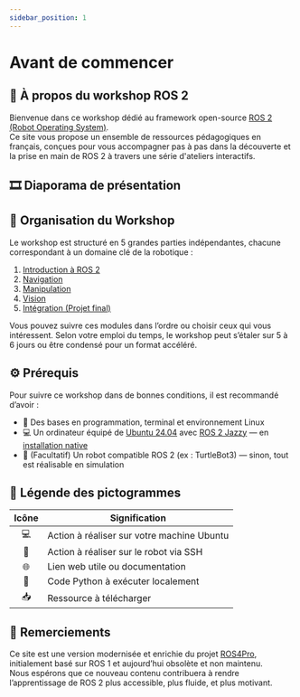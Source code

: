 ```yaml
---
sidebar_position: 1
---
```




# Avant de commencer

## 🚀 À propos du workshop ROS 2

Bienvenue dans ce workshop dédié au framework open-source [ROS 2 (Robot Operating System)](http://ros.org).   
Ce site vous propose un ensemble de ressources pédagogiques en français, conçues pour vous accompagner pas à pas dans la découverte et la prise en main de ROS 2 à travers une série d'ateliers interactifs.

## 🎞️ Diaporama de présentation

<Diapositive path="/slides/presentation" />

## 🧭 Organisation du Workshop

Le workshop est structuré en 5 grandes parties indépendantes, chacune correspondant à un domaine clé de la robotique :

1. [Introduction à ROS 2](introduction/)
2. [Navigation](navigation/)
3. [Manipulation](manipulation/)
4. [Vision](vision/)
5. [Intégration (Projet final)](integration/)

Vous pouvez suivre ces modules dans l’ordre ou choisir ceux qui vous intéressent.
Selon votre emploi du temps, le workshop peut s’étaler sur 5 à 6 jours ou être condensé pour un format accéléré.

## ⚙️ Prérequis

Pour suivre ce workshop dans de bonnes conditions, il est recommandé d’avoir :
- 📘 Des bases en programmation, terminal et environnement Linux
- 💻 Un ordinateur équipé de  [Ubuntu 24.04](https://ubuntu.com/) avec [ROS 2 Jazzy](https://docs.ros.org/en/jazzy/Installation/Ubuntu-Install-Debs.html) — en [installation native](install/pc)
- 🤖 (Facultatif) Un robot compatible ROS 2 (ex : TurtleBot3) — sinon, tout est réalisable en simulation


## 🧭 Légende des pictogrammes

| Icône | Signification                                         |
| :---: | ----------------------------------------------------- |
|   💻  | Action à réaliser sur votre machine Ubuntu            |
|   🤖  | Action à réaliser sur le robot via SSH                |
|   🌐  | Lien web utile ou documentation                       |
|   🐍  | Code Python à exécuter localement                     |
|   📥  | Ressource à télécharger                               |

## 🙏 Remerciements

Ce site est une version modernisée et enrichie du projet [ROS4Pro](https://learn.ros4.pro/fr/), initialement basé sur ROS 1 et aujourd’hui obsolète et non maintenu.  
Nous espérons que ce nouveau contenu contribuera à rendre l’apprentissage de ROS 2 plus accessible, plus fluide, et plus motivant.

